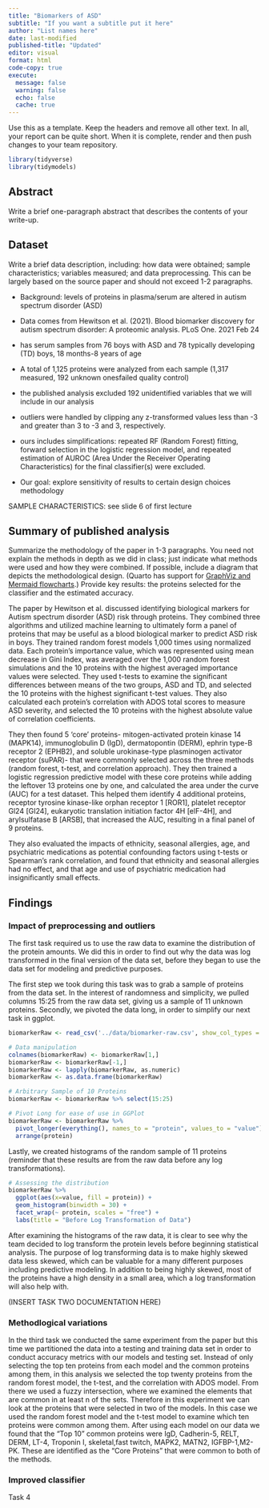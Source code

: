 ```yaml
---
title: "Biomarkers of ASD"
subtitle: "If you want a subtitle put it here"
author: "List names here"
date: last-modified
published-title: "Updated"
editor: visual
format: html
code-copy: true
execute:
  message: false
  warning: false
  echo: false
  cache: true
---
```


Use this as a template. Keep the headers and remove all other text. In all, your report can be quite short. When it is complete, render and then push changes to your team repository.

```r
library(tidyverse)
library(tidymodels)
```

## Abstract

Write a brief one-paragraph abstract that describes the contents of your write-up.

## Dataset

Write a brief data description, including: how data were obtained; sample characteristics; variables measured; and data preprocessing. This can be largely based on the source paper and should not exceed 1-2 paragraphs.

-   Background: levels of proteins in plasma/serum are altered in autism spectrum disorder (ASD)

-   Data comes from Hewitson et al. (2021). Blood biomarker discovery for autism spectrum disorder: A proteomic analysis. PLoS One. 2021 Feb 24

-   has serum samples from 76 boys with ASD and 78 typically developing (TD) boys, 18 months-8 years of age

-   A total of 1,125 proteins were analyzed from each sample (1,317 measured, 192 unknown onesfailed quality control)

-   the published analysis excluded 192 unidentified variables that we will include in our analysis

-   outliers were handled by clipping any z-transformed values less than -3 and greater than 3 to -3 and 3, respectively.

-   ours includes simplifications: repeated RF (Random Forest) fitting, forward selection in the logistic regression model, and repeated estimation of AUROC (Area Under the Receiver Operating Characteristics) for the final classifier(s) were excluded.

-   Our goal: explore sensitivity of results to certain design choices methodology

SAMPLE CHARACTERISTICS: see slide 6 of first lecture

## Summary of published analysis

Summarize the methodology of the paper in 1-3 paragraphs. You need not explain the methods in depth as we did in class; just indicate what methods were used and how they were combined. If possible, include a diagram that depicts the methodological design. (Quarto has support for [GraphViz and Mermaid flowcharts](https://quarto.org/docs/authoring/diagrams.html).) Provide key results: the proteins selected for the classifier and the estimated accuracy.

The paper by Hewitson et al. discussed identifying biological markers for Autism spectrum disorder (ASD) risk through proteins. They combined three algorithms and utilized machine learning to ultimately form a panel of proteins that may be useful as a blood biological marker to predict ASD risk in boys. They trained random forest models 1,000 times using normalized data. Each protein's importance value, which was represented using mean decrease in Gini Index, was averaged over the 1,000 random forest simulations and the 10 proteins with the highest averaged importance values were selected. They used t-tests to examine the significant differences between means of the two groups, ASD and TD, and selected the 10 proteins with the highest significant t-test values. They also calculated each protein's correlation with ADOS total scores to measure ASD severity, and selected the 10 proteins with the highest absolute value of correlation coefficients.

They then found 5 'core' proteins- mitogen-activated protein kinase 14 (MAPK14), immunoglobulin D (IgD), dermatopontin (DERM), ephrin type-B receptor 2 (EPHB2), and soluble urokinase-type plasminogen activator receptor (suPAR)- that were commonly selected across the three methods (random forest, t-test, and correlation approach). They then trained a logistic regression predictive model with these core proteins while adding the leftover 13 proteins one by one, and calculated the area under the curve (AUC) for a test dataset. This helped them identify 4 additional proteins, receptor tyrosine kinase-like orphan receptor 1 \[ROR1\], platelet receptor Gl24 \[GI24\], eukaryotic translation initiation factor 4H \[elF-4H\], and arylsulfatase B \[ARSB\], that increased the AUC, resulting in a final panel of 9 proteins.

They also evaluated the impacts of ethnicity, seasonal allergies, age, and psychiatric medications as potential confounding factors using t-tests or Spearman's rank correlation, and found that ethnicity and seasonal allergies had no effect, and that age and use of psychiatric medication had insignificantly small effects.

## Findings

### Impact of preprocessing and outliers

The first task required us to use the raw data to examine the distribution of the protein amounts. We did this in order to find out why the data was log transformed in the final version of the data set, before they began to use the data set for modeling and predictive purposes.

The first step we took during this task was to grab a sample of proteins from the data set. In the interest of randomness and simplicity, we pulled columns 15:25 from the raw data set, giving us a sample of 11 unknown proteins. Secondly, we pivoted the data long, in order to simplify our next task in ggplot.

```R
biomarkerRaw <- read_csv('../data/biomarker-raw.csv', show_col_types = FALSE)

# Data manipulation
colnames(biomarkerRaw) <- biomarkerRaw[1,]
biomarkerRaw <- biomarkerRaw[-1,]
biomarkerRaw <- lapply(biomarkerRaw, as.numeric)
biomarkerRaw <- as.data.frame(biomarkerRaw)

# Arbitrary Sample of 10 Proteins
biomarkerRaw <- biomarkerRaw %>% select(15:25)

# Pivot Long for ease of use in GGPlot
biomarkerRaw <- biomarkerRaw %>% 
  pivot_longer(everything(), names_to = "protein", values_to = "value") %>%
  arrange(protein)
```

Lastly, we created histograms of the random sample of 11 proteins (reminder that these results are from the raw data before any log transformations).

```R
# Assessing the distribution
biomarkerRaw %>%
  ggplot(aes(x=value, fill = protein)) +
  geom_histogram(binwidth = 30) +
  facet_wrap(~ protein, scales = "free") +
  labs(title = "Before Log Transformation of Data")
```
After examining the histograms of the raw data, it is clear to see why the team decided to log transform the protein levels before beginning statistical analysis. The purpose of log transforming data is to make highly skewed data less skewed, which can be valuable for a many different purposes including predictive modeling. In addition to being highly skewed, most of the proteins have a high density in a small area, which a log transformation will also help with.

(INSERT TASK TWO DOCUMENTATION HERE)

### Methodlogical variations

In the third task we conducted the same experiment from the paper but this time we partitioned the data into a testing and training data set in order to conduct accuracy metrics with our models and testing set. Instead of only selecting the top ten proteins from each model and the common proteins among them, in this analysis we selected the top twenty proteins from the random forest model, the t-test, and the correlation with ADOS model. From there we used a fuzzy intersection, where we examined the elements that are common in at least n of the sets. Therefore in this experiment we can look at the proteins that were selected in two of the models. In this case we used the random forest model and the t-test model to examine which ten proteins were common among them. After using each model on our data we found that the "Top 10" common proteins were IgD, Cadherin-5, RELT, DERM, LT-4, Troponin I, skeletal,fast twitch, MAPK2, MATN2, IGFBP-1,M2-PK. These are identified as the "Core Proteins" that were common to both of the methods.

### Improved classifier

Task 4
